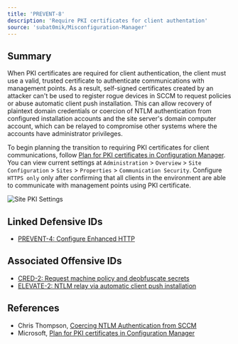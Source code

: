 ```yaml
---
title: 'PREVENT-8'
description: 'Require PKI certificates for client authentation'
source: 'subat0mik/Misconfiguration-Manager'
---
```


## Summary
When PKI certificates are required for client authentication, the client must use a valid, trusted certificate to authenticate communications with management points. As a result, self-signed certificates created by an attacker can't be used to register rogue devices in SCCM to request policies or abuse automatic client push installation. This can allow recovery of plaintext domain credentials or coercion of NTLM authentication from configured installation accounts and the site server's domain computer account, which can be relayed to compromise other systems where the accounts have administrator privileges.

To begin planning the transition to requiring PKI certificates for client communications, follow [Plan for PKI certificates in Configuration Manager](https://learn.microsoft.com/en-us/mem/configmgr/core/plan-design/security/plan-for-certificates). You can view current settings at `Administration` > `Overview` > `Site Configuration` > `Sites` > `Properties` > `Communication Security`. Configure `HTTPS only` only after confirming that all clients in the environment are able to communicate with management points using PKI certificate.

<Frame caption="Figure 1 - Site PKI Settings">
  <img src="./prevent-8_pki-settings.png" alt="Site PKI Settings" />
</Frame>

## Linked Defensive IDs
- [PREVENT-4: Configure Enhanced HTTP](../PREVENT-4/prevent-4_description)

## Associated Offensive IDs
- [CRED-2: Request machine policy and deobfuscate secrets](../../../attack-techniques/CRED/CRED-2/cred-2_description)
- [ELEVATE-2: NTLM relay via automatic client push installation](../../../attack-techniques/ELEVATE/ELEVATE-2/elevate-2_description)

## References
- Chris Thompson, [Coercing NTLM Authentication from SCCM](https://posts.specterops.io/coercing-ntlm-authentication-from-sccm-e6e23ea8260a)
- Microsoft, [Plan for PKI certificates in Configuration Manager](https://learn.microsoft.com/en-us/mem/configmgr/core/plan-design/security/plan-for-certificates)